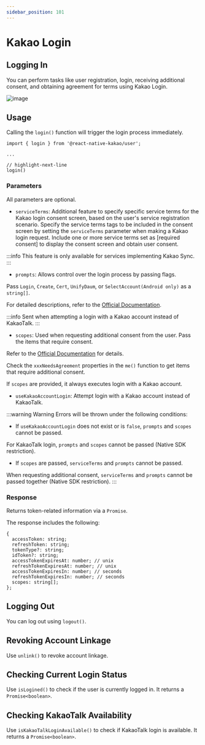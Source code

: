 ```yaml
---
sidebar_position: 101
---
```


# Kakao Login

## Logging In

You can perform tasks like user registration, login, receiving additional consent, and obtaining agreement for terms using Kakao Login.

![image](https://raw.githubusercontent.com/mym0404/image-archive/master/202404271643817.webp)

## Usage

Calling the `login()` function will trigger the login process immediately.

```tsx
import { login } from '@react-native-kakao/user';

...

// highlight-next-line
login()
```

### Parameters

All parameters are optional.

-  `serviceTerms`: Additional feature to specify specific service terms for the Kakao login consent screen, based on the user's service registration scenario. Specify the service terms tags to be included in the consent screen by setting the `serviceTerms` parameter when making a Kakao login request. Include one or more service terms set as [required consent] to display the consent screen and obtain user consent.

:::info
This feature is only available for services implementing Kakao Sync.
:::

-  `prompts`: Allows control over the login process by passing flags.

Pass `Login`, `Create`, `Cert`, `UnifyDaum`, or `SelectAccount(Android only)` as a `string[]`.

For detailed descriptions, refer to the [Official Documentation](https://developers.kakao.com/docs/latest/ko/kakaologin/ios#request-code-re-authentication).

:::info
Sent when attempting a login with a Kakao account instead of KakaoTalk.
:::

-  `scopes`: Used when requesting additional consent from the user. Pass the items that require consent.

Refer to the [Official Documentation](https://developers.kakao.com/docs/latest/ko/kakaologin/android#request-code-additional-consent) for details.

Check the `xxxNeedsAgreement` properties in the `me()` function to get items that require additional consent.

If `scopes` are provided, it always executes login with a Kakao account.

-  `useKakaoAccountLogin`: Attempt login with a Kakao account instead of KakaoTalk.

:::warning Warning
Errors will be thrown under the following conditions:
-  If `useKakaoAccountLogin` does not exist or is `false`, `prompts` and `scopes` cannot be passed.

For KakaoTalk login, `prompts` and `scopes` cannot be passed (Native SDK restriction).

-  If `scopes` are passed, `serviceTerms` and `prompts` cannot be passed.

When requesting additional consent, `serviceTerms` and `prompts` cannot be passed together (Native SDK restriction).
:::

### Response

Returns token-related information via a `Promise`.

The response includes the following:

```tsx title='KakaoLoginToken'
{
  accessToken: string;
  refreshToken: string;
  tokenType?: string;
  idToken?: string;
  accessTokenExpiresAt: number; // unix
  refreshTokenExpiresAt: number; // unix
  accessTokenExpiresIn: number; // seconds
  refreshTokenExpiresIn: number; // seconds
  scopes: string[];
};
```

## Logging Out

You can log out using `logout()`.

## Revoking Account Linkage

Use `unlink()` to revoke account linkage.

## Checking Current Login Status

Use `isLogined()` to check if the user is currently logged in. It returns a `Promise<boolean>`.

## Checking KakaoTalk Availability

Use `isKakaoTalkLoginAvailable()` to check if KakaoTalk login is available. It returns a `Promise<boolean>`.
